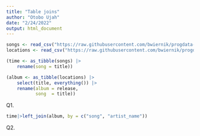 ```yaml
---
title: "Table joins"
author: "Otobo Ujah"
date: "2/24/2022"
output: html_document
---
```

```r
songs <- read_csv("https://raw.githubusercontent.com/bwiernik/progdata-class/master/data/singer/songs.csv")
locations <- read_csv("https://raw.githubusercontent.com/bwiernik/progdata-class/master/data/singer/loc.csv")

(time <- as_tibble(songs) |> 
    rename(song = title))

(album <- as_tibble(locations) |> 
    select(title, everything()) |> 
    rename(album = release,
           song  = title))
```

Q1.

```r
time|>left_join(album, by = c("song", "artist_name"))
```

Q2.

```r

```

